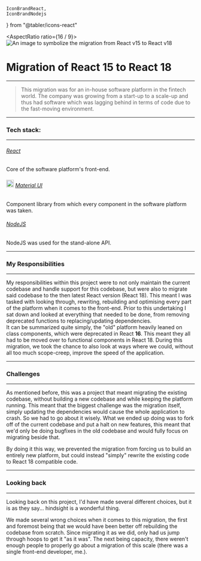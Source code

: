 	IconBrandReact,
	IconBrandNodejs
} from "@tabler/icons-react"

<AspectRatio ratio={16 / 9}>
	<Image
		className="rounded-md shadow-md object-cover"
		fill
		priority
		sizes="(max-width: 768px) 100vw, (max-width: 1200px) 50vw, 33vw"
		src="/react-migration.png"
		alt="An image to symbolize the migration from React v15 to React v18"
	/>
</AspectRatio>
# Migration of React 15 to React 18
___
> This migration was for an in-house software platform in the fintech world. The company was growing from a start-up to a scale-up and thus had software which was lagging behind in terms of code due to the fast-moving environment.  
___  
### Tech stack:
___
###### <IconBrandReact /> [React](https://react.dev/)
Core of the software platform's front-end.
###### <Image width="20" height="20" src="/material-ui.svg" alt="Material UI logo" /> [Material UI](https://mui.com/)
Component library from which every component in the software platform was taken.
######  <IconBrandNodejs /> [NodeJS](https://nodejs.org/en)
NodeJS was used for the stand-alone API.

---
### My Responsibilities
---
My responsibilities within this project were to not only maintain the current codebase and handle support for this codebase, but were also to migrate said codebase to the then latest React version (React 18). This meant I was tasked with looking through, rewriting, rebuilding and optimising every part of the platform when it comes to the front-end. Prior to this undertaking I sat down and looked at everything that needed to be done, from removing deprecated functions to replacing/updating dependencies.
<br/>
It can be summarized quite simply, the "old" platform heavily leaned on class components, which were deprecated in React <strong>16</strong>. This meant they all had to be moved over to functional components in React 18. During this migration, we took the chance to also look at ways where we could, without all too much scope-creep, improve the speed of the application.

---
### Challenges
---
As mentioned before, this was a project that meant migrating the existing codebase, without building a new codebase and while keeping the platform running. This meant that the biggest challenge was the migration itself, simply updating the dependencies would cause the whole application to crash. So we had to go about it wisely. What we ended up doing was to fork off of the current codebase and put a halt on new features, this meant that we'd only be doing bugfixes in the old codebase and would fully focus on migrating beside that. 

By doing it this way, we prevented the migration from forcing us to build an entirely new platform, but could instead "simply" rewrite the existing code to React 18 compatible code.

---
### Looking back
---
Looking back on this project, I'd have made several different choices, but it is as they say... hindsight is a wonderful thing.

We made several wrong choices when it comes to this migration, the first and foremost being that we would have been better off rebuilding the codebase from scratch. Since migrating it as we did, only had us jump through hoops to get it "as it was". The next being capacity, there weren't enough people to properly go about a migration of this scale (there was a single front-end developer, me.).
